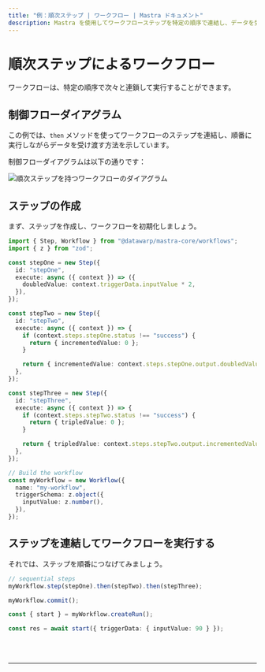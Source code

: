 ```yaml
---
title: "例：順次ステップ | ワークフロー | Mastra ドキュメント"
description: Mastra を使用してワークフローステップを特定の順序で連結し、データを受け渡す例。
---
```



# 順次ステップによるワークフロー

ワークフローは、特定の順序で次々と連鎖して実行することができます。

## 制御フローダイアグラム

この例では、`then` メソッドを使ってワークフローのステップを連結し、順番に実行しながらデータを受け渡す方法を示しています。

制御フローダイアグラムは以下の通りです：

<img
  src="/sequential-chains.png"
  alt="順次ステップを持つワークフローのダイアグラム"
  width={600}
/>

## ステップの作成

まず、ステップを作成し、ワークフローを初期化しましょう。

```ts showLineNumbers copy
import { Step, Workflow } from "@datawarp/mastra-core/workflows";
import { z } from "zod";

const stepOne = new Step({
  id: "stepOne",
  execute: async ({ context }) => ({
    doubledValue: context.triggerData.inputValue * 2,
  }),
});

const stepTwo = new Step({
  id: "stepTwo",
  execute: async ({ context }) => {
    if (context.steps.stepOne.status !== "success") {
      return { incrementedValue: 0 };
    }

    return { incrementedValue: context.steps.stepOne.output.doubledValue + 1 };
  },
});

const stepThree = new Step({
  id: "stepThree",
  execute: async ({ context }) => {
    if (context.steps.stepTwo.status !== "success") {
      return { tripledValue: 0 };
    }

    return { tripledValue: context.steps.stepTwo.output.incrementedValue * 3 };
  },
});

// Build the workflow
const myWorkflow = new Workflow({
  name: "my-workflow",
  triggerSchema: z.object({
    inputValue: z.number(),
  }),
});
```

## ステップを連結してワークフローを実行する

それでは、ステップを順番につなげてみましょう。

```ts showLineNumbers copy
// sequential steps
myWorkflow.step(stepOne).then(stepTwo).then(stepThree);

myWorkflow.commit();

const { start } = myWorkflow.createRun();

const res = await start({ triggerData: { inputValue: 90 } });
```

<br />
<br />
<hr className="dark:border-[#404040] border-gray-300" />
<br />
<br />
<GithubLink
  link={
    "https://github.com/mastra-ai/mastra/blob/main/examples/basics/workflows/workflow-with-sequential-steps"
  }
/>
